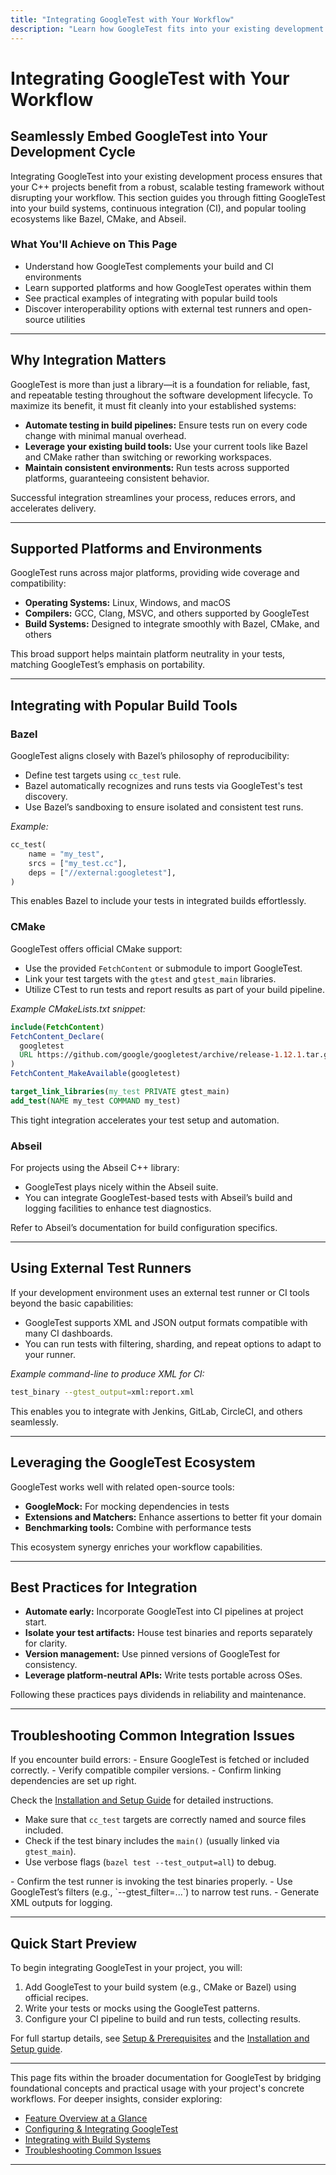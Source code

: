 ```yaml
---
title: "Integrating GoogleTest with Your Workflow"
description: "Learn how GoogleTest fits into your existing development and CI systems, including supported platforms, build integrations, and interoperability with tools such as Bazel, CMake, and Abseil. Get oriented on ecosystem fit, external runners, and related open-source tools."
---
```


# Integrating GoogleTest with Your Workflow

## Seamlessly Embed GoogleTest into Your Development Cycle

Integrating GoogleTest into your existing development process ensures that your C++ projects benefit from a robust, scalable testing framework without disrupting your workflow. This section guides you through fitting GoogleTest into your build systems, continuous integration (CI), and popular tooling ecosystems like Bazel, CMake, and Abseil.

### What You'll Achieve on This Page
- Understand how GoogleTest complements your build and CI environments
- Learn supported platforms and how GoogleTest operates within them
- See practical examples of integrating with popular build tools
- Discover interoperability options with external test runners and open-source utilities

---

## Why Integration Matters

GoogleTest is more than just a library—it is a foundation for reliable, fast, and repeatable testing throughout the software development lifecycle. To maximize its benefit, it must fit cleanly into your established systems:

- **Automate testing in build pipelines:** Ensure tests run on every code change with minimal manual overhead.
- **Leverage your existing build tools:** Use your current tools like Bazel and CMake rather than switching or reworking workspaces.
- **Maintain consistent environments:** Run tests across supported platforms, guaranteeing consistent behavior.

Successful integration streamlines your process, reduces errors, and accelerates delivery.

---

## Supported Platforms and Environments

GoogleTest runs across major platforms, providing wide coverage and compatibility:

- **Operating Systems:** Linux, Windows, and macOS
- **Compilers:** GCC, Clang, MSVC, and others supported by GoogleTest
- **Build Systems:** Designed to integrate smoothly with Bazel, CMake, and others

This broad support helps maintain platform neutrality in your tests, matching GoogleTest’s emphasis on portability.

---

## Integrating with Popular Build Tools

### Bazel

GoogleTest aligns closely with Bazel’s philosophy of reproducibility:

- Define test targets using `cc_test` rule.
- Bazel automatically recognizes and runs tests via GoogleTest's test discovery.
- Use Bazel’s sandboxing to ensure isolated and consistent test runs.

_Example:_
```python
cc_test(
    name = "my_test",
    srcs = ["my_test.cc"],
    deps = ["//external:googletest"],
)
```

This enables Bazel to include your tests in integrated builds effortlessly.

### CMake

GoogleTest offers official CMake support:

- Use the provided `FetchContent` or submodule to import GoogleTest.
- Link your test targets with the `gtest` and `gtest_main` libraries.
- Utilize CTest to run tests and report results as part of your build pipeline.

_Example CMakeLists.txt snippet:_
```cmake
include(FetchContent)
FetchContent_Declare(
  googletest
  URL https://github.com/google/googletest/archive/release-1.12.1.tar.gz
)
FetchContent_MakeAvailable(googletest)

target_link_libraries(my_test PRIVATE gtest_main)
add_test(NAME my_test COMMAND my_test)
```

This tight integration accelerates your test setup and automation.

### Abseil

For projects using the Abseil C++ library:

- GoogleTest plays nicely within the Abseil suite.
- You can integrate GoogleTest-based tests with Abseil’s build and logging facilities to enhance test diagnostics.

Refer to Abseil’s documentation for build configuration specifics.

---

## Using External Test Runners

If your development environment uses an external test runner or CI tools beyond the basic capabilities:

- GoogleTest supports XML and JSON output formats compatible with many CI dashboards.
- You can run tests with filtering, sharding, and repeat options to adapt to your runner.

_Example command-line to produce XML for CI:_
```bash
test_binary --gtest_output=xml:report.xml
```

This enables you to integrate with Jenkins, GitLab, CircleCI, and others seamlessly.

---

## Leveraging the GoogleTest Ecosystem

GoogleTest works well with related open-source tools:

- **GoogleMock:** For mocking dependencies in tests
- **Extensions and Matchers:** Enhance assertions to better fit your domain
- **Benchmarking tools:** Combine with performance tests

This ecosystem synergy enriches your workflow capabilities.

---

## Best Practices for Integration

- **Automate early:** Incorporate GoogleTest into CI pipelines at project start.
- **Isolate your test artifacts:** House test binaries and reports separately for clarity.
- **Version management:** Use pinned versions of GoogleTest for consistency.
- **Leverage platform-neutral APIs:** Write tests portable across OSes.

Following these practices pays dividends in reliability and maintenance.

---

## Troubleshooting Common Integration Issues

<AccordionGroup title="Common Integration Challenges and Solutions">
<Accordion title="Build Failures with GoogleTest on CMake">
If you encounter build errors:
- Ensure GoogleTest is fetched or included correctly.
- Verify compatible compiler versions.
- Confirm linking dependencies are set up right.

Check the [Installation and Setup Guide](/guides/getting-started/setup-installation) for detailed instructions.
</Accordion>
<Accordion title="Tests Not Discovered or Running in Bazel">
- Make sure that `cc_test` targets are correctly named and source files included.
- Check if the test binary includes the `main()` (usually linked via `gtest_main`).
- Use verbose flags (`bazel test --test_output=all`) to debug.
</Accordion>
<Accordion title="CI Pipeline Skipping Tests or Timing Out">
- Confirm the test runner is invoking the test binaries properly.
- Use GoogleTest’s filters (e.g., `--gtest_filter=...`) to narrow test runs.
- Generate XML outputs for logging.
</Accordion>
</AccordionGroup>

---

## Quick Start Preview

To begin integrating GoogleTest in your project, you will:

1. Add GoogleTest to your build system (e.g., CMake or Bazel) using official recipes.
2. Write your tests or mocks using the GoogleTest patterns.
3. Configure your CI pipeline to build and run tests, collecting results.

For full startup details, see [Setup & Prerequisites](/getting-started/setup-prerequisites/prerequisites-requirements) and the [Installation and Setup guide](/guides/getting-started/setup-installation).

---

This page fits within the broader documentation for GoogleTest by bridging foundational concepts and practical usage with your project's concrete workflows. For deeper insights, consider exploring:

- [Feature Overview at a Glance](/overview/concepts-architecture/feature-overview)
- [Configuring & Integrating GoogleTest](/getting-started/first-run-usage/configuration-integration)
- [Integrating with Build Systems](/guides/integration-and-real-world-scenarios/integrating-with-build-systems)
- [Troubleshooting Common Issues](/guides/integration-and-real-world-scenarios/troubleshooting-common-issues)


---